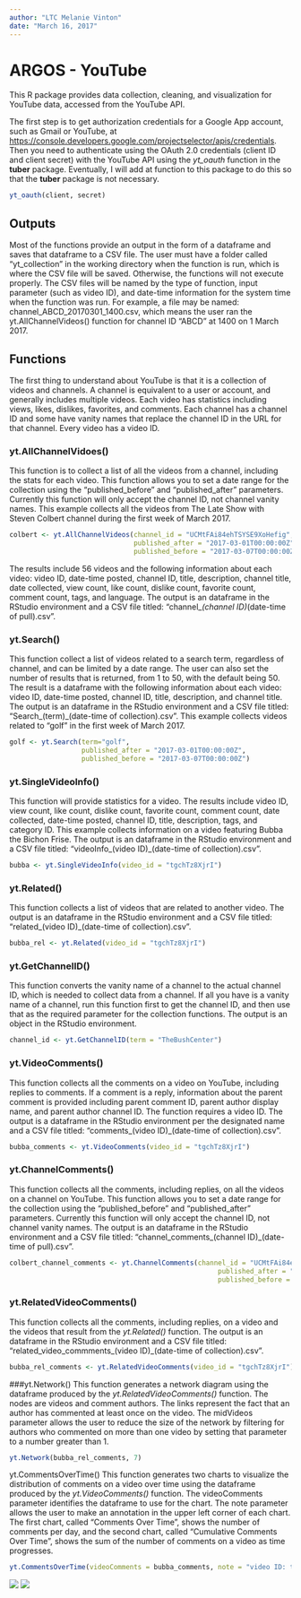 ```yaml
---
author: "LTC Melanie Vinton"
date: "March 16, 2017"
---
```


# ARGOS - YouTube

This R package provides data collection, cleaning, and visualization for YouTube data, accessed from the YouTube API.  

The first step is to get authorization credentials for a Google App account, such as Gmail or YouTube, at <https://console.developers.google.com/projectselector/apis/credentials>.  Then you need to authenticate using the OAuth 2.0 credentials (client ID and client secret) with the YouTube API using the *yt_oauth* function in the **tuber** package.  Eventually, I will add at function to this package to do this so that the **tuber** package is not necessary.

```r
yt_oauth(client, secret)
```

## Outputs
Most of the functions provide an output in the form of a dataframe and saves that dataframe to a CSV file.  The user must have a folder called "yt_collection" in the working directory when the function is run, which is where the CSV file will be saved.  Otherwise, the functions will not execute properly.  The CSV files will be named by the type of function, input parameter (such as video ID), and date-time information for the system time when the function was run.  For example, a file may be named:  channel_ABCD_20170301_1400.csv, which means the user ran the yt.AllChannelVideos() function for channel ID "ABCD" at 1400 on 1 March 2017.

## Functions
The first thing to understand about YouTube is that it is a collection of videos and channels.  A channel is equivalent to a user or account, and generally includes multiple videos.  Each video has statistics including views, likes, dislikes, favorites, and comments.  Each channel has a channel ID and some have vanity names that replace the channel ID in the URL for that channel.  Every video has a video ID.

### yt.AllChannelVidoes()
This function is to collect a list of all the videos from a channel, including the stats for each video.  This function allows you to set a date range for the collection using the "published_before" and "published_after" parameters.  Currently this function will only accept the channel ID, not channel vanity names.   This example collects all the videos from The Late Show with Steven Colbert channel during the first week of March 2017.
```r
colbert <- yt.AllChannelVideos(channel_id = "UCMtFAi84ehTSYSE9XoHefig",
                               published_after = "2017-03-01T00:00:00Z",
                               published_before = "2017-03-07T00:00:00Z")
```
The results include 56 videos and the following information about each video:
video ID, date-time posted, channel ID, title, description, channel title, date collected, view count, like count, dislike count, favorite count, comment count, tags, and language.  The output is an dataframe in the RStudio environment and a CSV file titled: "channel__(channel ID)_(date-time of pull).csv".

### yt.Search()
This function collect a list of videos related to a search term, regardless of channel, and can be limited by a date range.  The user can also set the number of results that is returned, from 1 to 50, with the default being 50.  The result is a dataframe with the following information about each video:  video ID, date-time posted, channel ID, title, description, and channel title.  The output is an dataframe in the RStudio environment and a CSV file titled: "Search_(term)_(date-time of collection).csv".  This example collects videos related to "golf" in the first week of March 2017.
```r
golf <- yt.Search(term="golf", 
                  published_after = "2017-03-01T00:00:00Z",
                  published_before = "2017-03-07T00:00:00Z")
```



### yt.SingleVideoInfo()
This function will provide statistics for a video.  The results include video ID, view count, like count, dislike count, favorite count, comment count, date collected, date-time posted, channel ID, title, description, tags, and category ID.  This example collects information on a video featuring Bubba the Bichon Frise.  The output is an dataframe in the RStudio environment and a CSV file titled: "videoInfo_(video ID)_(date-time of collection).csv".
```r
bubba <- yt.SingleVideoInfo(video_id = "tgchTz8XjrI")
```

### yt.Related()
This function collects a list of videos that are related to another video. The output is an dataframe in the RStudio environment and a CSV file titled: "related_(video ID)_(date-time of collection).csv".
```r
bubba_rel <- yt.Related(video_id = "tgchTz8XjrI")
```


### yt.GetChannelID()
This function converts the vanity name of a channel to the actual channel ID, which is needed to collect data from a channel.  If all you have is a vanity name of a channel, run this function first to get the channel ID, and then use that as the required parameter for the collection functions.  The output is an object in the RStudio environment.
```r
channel_id <- yt.GetChannelID(term = "TheBushCenter")
```


### yt.VideoComments()
This function collects all the comments on a video on YouTube, including replies to comments.  If a comment is a reply, information about the parent comment is provided including parent comment ID, parent author display name, and parent author channel ID.  The function requires a video ID.  The output is a dataframe in the RStudio environment per the designated name and a CSV file titled: "comments_(video ID)_(date-time of collection).csv".
```r
bubba_comments <- yt.VideoComments(video_id = "tgchTz8XjrI")
```


### yt.ChannelComments()
This function collects all the comments, including replies, on all the videos on a channel on YouTube. This function allows you to set a date range for the collection using the "published_before" and "published_after" parameters.  Currently this function will only accept the channel ID, not channel vanity names.  The output is an dataframe in the RStudio environment and a CSV file titled: "channel_comments_(channel ID)_(date-time of pull).csv".
```r
colbert_channel_comments <- yt.ChannelComments(channel_id = "UCMtFAi84ehTSYSE9XoHefig",
                                                    published_after = "2017-03-01T00:00:00Z",
                                                    published_before = "2017-03-02T00:00:00Z")
```

### yt.RelatedVideoComments()
This function collects all the comments, including replies, on a video and the videos that result from the *yt.Related()* function.  The output is an dataframe in the RStudio environment and a CSV file titled: "related_video_commments_(video ID)_(date-time of collection).csv".

```r
bubba_rel_comments <- yt.RelatedVideoComments(video_id = "tgchTz8XjrI")
```

###yt.Network()
This function generates a network diagram using the dataframe produced by the *yt.RelatedVideoComments()* function.  The nodes are videos and comment authors. The links represent the fact that an author has commented at least once on the video.  The midVideos parameter allows the user to reduce the size of the network by filtering for authors who commented on more than one video by setting that parameter to a number greater than 1.  
```r
yt.Network(bubba_rel_comments, 7)
```

yt.CommentsOverTime()
This function generates two charts to visualize the distribution of comments on a video over time using the dataframe produced by the *yt.VideoComments()* function.  The videoComments parameter identifies the dataframe to use for the chart. The note parameter allows the user to make an annotation in the upper left corner of each chart.  The first chart, called "Comments Over Time", shows the number of comments per day, and the second chart, called "Cumulative Comments Over Time", shows the sum of the number of comments on a video as time progresses.  
```r
yt.CommentsOverTime(videoComments = bubba_comments, note = "video ID: tgchTz8XjrI")
```
![](C:/Users/melanie.c.vinton/Documents/INSCOM/youTube/Comments over Time.png)
![](C:/Users/melanie.c.vinton/Documents/INSCOM/youTube/Cumulative Comments.png)

